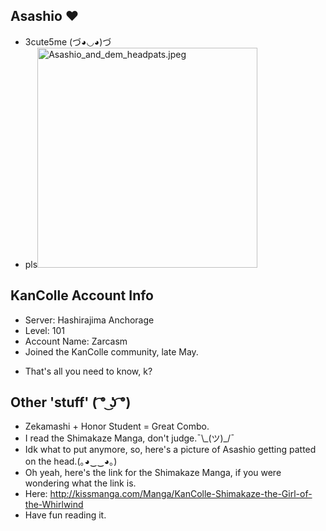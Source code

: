 ==Asashio ❤️==
* 3cute5me (づ◕◡◕)づ
* pls[[File:Asashio and dem headpats.jpeg|thumb|352x352px]]

== KanColle Account Info ==
* Server: Hashirajima Anchorage
* Level: 101
* Account Name: Zarcasm
* Joined the KanColle community, late May.

* That's all you need to know, k?

== Other 'stuff' ( ͡° ͜ʖ ͡°) ==
* Zekamashi + Honor Student = Great Combo.
* I read the Shimakaze Manga, don't judge.¯\_(ツ)_/¯
* Idk what to put anymore, so, here's a picture of Asashio getting patted on the head.(｡◕‿‿◕｡)
* Oh yeah, here's the link for the Shimakaze Manga, if you were wondering what the link is.
* Here: http://kissmanga.com/Manga/KanColle-Shimakaze-the-Girl-of-the-Whirlwind
* Have fun reading it.